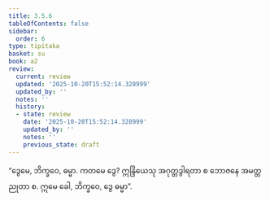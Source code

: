 ```yaml
---
title: 3.5.6
tableOfContents: false
sidebar:
  order: 6
type: tipitaka
basket: su
book: a2
review:
  current: review
  updated: '2025-10-20T15:52:14.328999'
  updated_by: ''
  notes: ''
  history:
  - state: review
    date: '2025-10-20T15:52:14.328999'
    updated_by: ''
    notes: ''
    previous_state: draft
---
```



<DynamicBreadcrumb />


<ReviewStatus review={frontmatter.review} showDetails={true} />

<HypothesisAnnotation frontmatter={frontmatter} />

<Division number="169" book="a2" e="ch" v="15" p="93">

<Paragraph number="262" book="a2">
“ဒွေမေ, ဘိက္ခဝေ, ဓမ္မာ. ကတမေ ဒွေ? ဣန္ဒြိယေသု အဂုတ္တဒွါရတာ စ ဘောဇနေ အမတ္တညုတာ စ. ဣမေ ခေါ, ဘိက္ခဝေ, ဒွေ ဓမ္မာ”.
</Paragraph>
</Division>